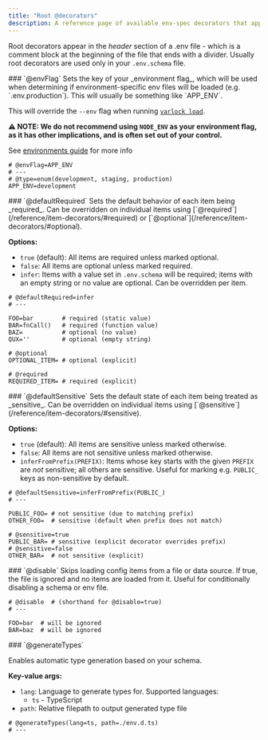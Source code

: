 ```yaml
---
title: "Root @decorators"
description: A reference page of available env-spec decorators that apply to the schema itself, rather than individual items
---
```


Root decorators appear in the _header_ section of a .env file - which is a comment block at the beginning of the file that ends with a divider. Usually root decorators are used only in your `.env.schema` file.


<div class="reference-docs">

<div>
### `@envFlag`
Sets the key of your _environment flag_, which will be used when determining if environment-specific env files will be loaded (e.g. `.env.production`).
This will usually be something like `APP_ENV`. 

This will override the `--env` flag when running [`varlock load`](/reference/cli-commands#varlock-load).

**⚠️ NOTE: We do not recommend using `NODE_ENV` as your environment flag, as it has other implications, and is often set out of your control.**

See [environments guide](/guides/environments) for more info

```env-spec
# @envFlag=APP_ENV
# ---
# @type=enum(development, staging, production)
APP_ENV=development
```
</div>

<div>
### `@defaultRequired`
Sets the default behavior of each item being _required_. Can be overridden on individual items using [`@required`](/reference/item-decorators/#required) or [`@optional`](/reference/item-decorators/#optional).

**Options:**
- `true` (default): All items are required unless marked optional.
- `false`: All items are optional unless marked required.
- `infer`: Items with a value set in `.env.schema` will be required; items with an empty string or no value are optional. Can be overridden per item.

```env-spec
# @defaultRequired=infer
# ---

FOO=bar        # required (static value)
BAR=fnCall()   # required (function value)
BAZ=           # optional (no value)
QUX=''         # optional (empty string)

# @optional
OPTIONAL_ITEM= # optional (explicit)

# @required
REQUIRED_ITEM= # required (explicit)
```
</div>

<div>
### `@defaultSensitive`
Sets the default state of each item being treated as _sensitive_. Can be overridden on individual items using [`@sensitive`](/reference/item-decorators/#sensitive).

**Options:**
- `true` (default): All items are sensitive unless marked otherwise.
- `false`: All items are not sensitive unless marked otherwise.
- `inferFromPrefix(PREFIX)`: Items whose key starts with the given `PREFIX` are _not_ sensitive; all others are sensitive. Useful for marking e.g. `PUBLIC_` keys as non-sensitive by default.

```env-spec
# @defaultSensitive=inferFromPrefix(PUBLIC_)
# ---

PUBLIC_FOO= # not sensitive (due to matching prefix)
OTHER_FOO=  # sensitive (default when prefix does not match)

# @sensitive=true
PUBLIC_BAR= # sensitive (explicit decorator overrides prefix)
# @sensitive=false
OTHER_BAR=  # not sensitive (explicit)
```
</div>

<div>
### `@disable`
Skips loading config items from a file or data source. If true, the file is ignored and no items are loaded from it. Useful for conditionally disabling a schema or env file.

```env-spec
# @disable  # (shorthand for @disable=true)
# ---

FOO=bar  # will be ignored
BAR=baz  # will be ignored

```
</div>

<div>
### `@generateTypes`

Enables automatic type generation based on your schema.

**Key-value args:**
- `lang`: Language to generate types for. Supported languages:
  - `ts` - TypeScript
- `path`: Relative filepath to output generated type file


```env-spec
# @generateTypes(lang=ts, path=./env.d.ts)
# ---
```
</div>

</div>
